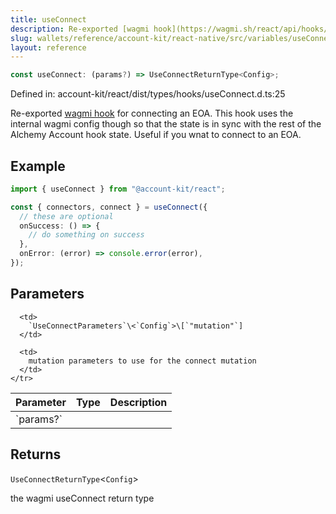 ```yaml
---
title: useConnect
description: Re-exported [wagmi hook](https://wagmi.sh/react/api/hooks/useConnect) for connecting an EOA. This hook uses the internal wagmi config though so that the state is in sync with the rest of the Alchemy Account hook state. Useful if you wnat to connect to an EOA.
slug: wallets/reference/account-kit/react-native/src/variables/useConnect
layout: reference
---
```


```ts
const useConnect: (params?) => UseConnectReturnType<Config>;
```

Defined in: account-kit/react/dist/types/hooks/useConnect.d.ts:25

Re-exported [wagmi hook](https://wagmi.sh/react/api/hooks/useConnect) for connecting an EOA. This hook
uses the internal wagmi config though so that the state
is in sync with the rest of the Alchemy Account hook state.
Useful if you wnat to connect to an EOA.

## Example

```ts twoslash
import { useConnect } from "@account-kit/react";

const { connectors, connect } = useConnect({
  // these are optional
  onSuccess: () => {
    // do something on success
  },
  onError: (error) => console.error(error),
});
```

## Parameters

<table>
  <thead>
    <tr>
      <th align="left">Parameter</th>
      <th align="left">Type</th>
      <th align="left">Description</th>
    </tr>
  </thead>

  <tbody>
    <tr>
      <td>
        `params?`
      </td>

      <td>
        `UseConnectParameters`\<`Config`>\[`"mutation"`]
      </td>

      <td>
        mutation parameters to use for the connect mutation
      </td>
    </tr>

  </tbody>
</table>

## Returns

`UseConnectReturnType`\<`Config`>

the wagmi useConnect return type

